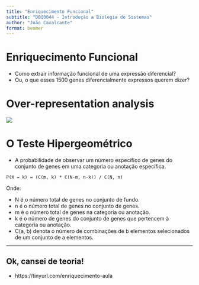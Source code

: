 ```yaml
---
title: "Enriquecimento Funcional"
subtitle: "DBQ0044 - Introdução a Biologia de Sistemas"
author: "João Cavalcante"
format: beamer
---
```


# Enriquecimento Funcional

- Como extrair informação funcional de uma expressão diferencial?
- Ou, o que esses 1500 genes diferencialmente expressos querem dizer?

# Over-representation analysis 

![](tuzKh0r.png)

# O Teste Hipergeométrico

- A probabilidade de observar um número específico de genes do conjunto de genes em uma categoria ou anotação específica.

```
P(X = k) = (C(m, k) * C(N-m, n-k)) / C(N, n)
```

Onde:

- N é o número total de genes no conjunto de fundo.
- n é o número total de genes no conjunto de genes.
- m é o número total de genes na categoria ou anotação.
- k é o número de genes do conjunto de genes que pertencem à categoria ou anotação.
- C(a, b) denota o número de combinações de b elementos selecionados de um conjunto de a elementos.

---

## Ok, cansei de teoria!

- https://tinyurl.com/enriquecimento-aula